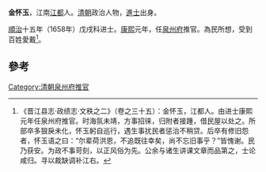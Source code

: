 '''金怀玉'''，江南[[江都|江都]]人。[[清朝|清朝]]政治人物，[[進士|進士]]出身。

[[順治|順治]]十五年（1658年）戊戌科进士。[[康熙|康熙]]元年，任[[泉州府|泉州府]]推官。為民所想，受到百姓愛戴<ref>《晋江县志·政绩志·文秩之二》（卷之三十五）：金怀玉，江都人。由进士康熙元年任泉州府推官。时海氛未靖，方事招徕，归附者接踵，借民屋以处之。所部卒多狠戾未化，怀玉躬自巡行，遇生事扰民者惩治不稍贷。后卒有修旧怨者，怀玉语之曰：“尔辈荷洪恩，不追既往幸矣，尚不忘旧事乎？”皆愧谢。民乃获安。为政不事苛刻，以正风俗为先。公余与诸生讲课文章而品第之，士论咸归。寻以裁缺调补江右。</ref>。

==參考==
{{reflist}}
{{清朝人物小作品}}
{{順治十五年戊戌科殿試金榜}}
{{DEFAULTSORT:Jin金}}
[[Category:清朝泉州府推官|Category:清朝泉州府推官]]